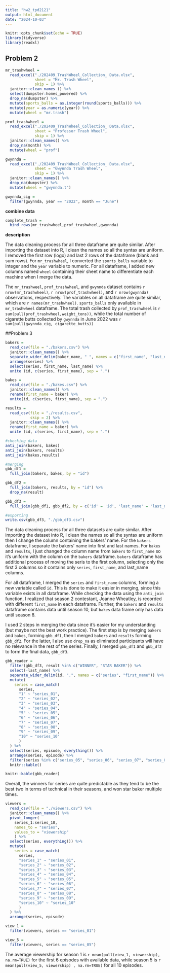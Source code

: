 ```yaml
---
title: "hw2_tpd2121"
output: html_document
date: "2024-10-03"
---
```


```r
knitr::opts_chunk$set(echo = TRUE)
library(tidyverse)
library(readxl)
```

## Problem 2

```r
mr_trashwheel = 
  read_excel("./202409_TrashWheel_Collection_ Data.xlsx", 
             sheet = "Mr. Trash Wheel", 
             skip = 1) %>% 
  janitor::clean_names () %>% 
  select(dumpster:homes_powered) %>% 
  drop_na(dumpster) %>% 
  mutate(sports_balls = as.integer(round(sports_balls))) %>% 
  mutate(year = as.numeric(year)) %>% 
  mutate(wheel = "mr.trash")
```

```r
prof_trashwheel = 
  read_excel("./202409_TrashWheel_Collection_ Data.xlsx",
             sheet = "Professor Trash Wheel",
             skip = 1) %>% 
  janitor::clean_names() %>% 
  drop_na(month) %>% 
  mutate(wheel = "prof")
```

```r
gwynnda = 
  read_excel("./202409_TrashWheel_Collection_ Data.xlsx",
             sheet = "Gwynnda Trash Wheel",
             skip = 1) %>% 
  janitor::clean_names() %>% 
  drop_na(dumpster) %>% 
  mutate(wheel = "gwynnda.t")

gwynnda_cig = 
  filter(gwynnda, year == "2022", month == "June")
```

**combine data**
```r
complete_trash = 
  bind_rows(mr_trashwheel,prof_trashwheel,gwynnda)
```

**description**

The data cleaning process for all three dataframe are quite similar. After importing the dataset into R, I clean the names so all the syntax are uniform. I removed the first row (logo) and last 2 rows of the dataframe (blank and sum rows). For `mr_trashwheel`, I converted the `sports_balls` variable to integer and the `year` variable to numeric. For all dataframe, I added new columns named `wheel` containing their sheet name to differentiate each machine when I merge the data. 

The `mr_trashweel`, `prof_trashwheel`, and `gwynnda` dataset contains `r nrow(mr_trashwheel)`, `r nrow(prof_trashwheel)`, and `r nrow(gwynnda)` observations, respectively. The variables on all dataframe are quite similar, which are `r names(mr_trashwheel)`. `sports_balls` only available in `mr_trashwheel` dataframe. The total trash collected by `prof_trashwheel` is `r sum(pull(prof_trashwheel,weight_tons))`, while the total number of cigarette butts collected by `gwynnda` in June 2022 was `r sum(pull(gwynnda_cig, cigarette_butts))`

##Problem 3

```r
bakers = 
  read_csv(file = "./bakers.csv") %>% 
  janitor::clean_names() %>% 
  separate_wider_delim(baker_name, " ", names = c("first_name", "last_name")) %>% 
  arrange(series) %>% 
  select(series, first_name, last_name) %>% 
  unite (id, c(series, first_name), sep = ".")

bakes = 
  read_csv(file = "./bakes.csv") %>% 
  janitor::clean_names() %>% 
  rename(first_name = baker) %>% 
  unite(id, c(series, first_name), sep = ".")

results = 
  read_csv(file = "./results.csv",
           skip = 2) %>% 
  janitor::clean_names() %>% 
  rename(first_name = baker) %>% 
  unite (id, c(series, first_name), sep = ".")

#checking data
anti_join(bakers, bakes)
anti_join(bakers, results)
anti_join(bakes,results)

#merging
gbb_df1 = 
  full_join(bakers, bakes, by = "id")

gbb_df2 = 
  full_join(bakers, results, by = "id") %>% 
  drop_na(result)

gbb_df3 = 
  full_join(gbb_df1, gbb_df2, by = c('id' = 'id', 'last_name' = 'last_name', 'episode' = 'episode'))

#exporting
write.csv(gbb_df3, "./gbb_df3.csv")
```

The data cleaning process for all three datasets are quite similar. After importing the dataset into R, I clean the names so all the syntax are uniform then I change the column containing the bakers' name. For the `bakers` dataframe, I separate the bakers' name into first and last names. For `bakes` and `results`, I just changed the column name from `bakers` to `first_name` so it's uniform with the column on the `bakers` dataframe. `bakers` dataframe has additional process of moving the seris to the first column, selecting only the first 3 columns so it contains only `series`, `first_name`, and last_name columns.

For all dataframe, I merged the `series` and `first_name` columns, forming a new variable called `id`. This is done to make it easier in merging, since this variable exists in all dataframe. While checking the data using the `anti_join` function, I realized that season 2 contestant, Joanne Wheatley, is recorded with different `first_name` in each dataframe. Further, the `bakers` and `results` dataframe contains data until season 10, but `bakes` data frame only has data until season 8. 

I used 2 steps in merging the data since it's easier for my understanding (but maybe not the best work practice). The first step is by merging `bakers` and `bakes`, forming `gbb_df1`, then I merged `bakers` and `results` forming `gbb_df2`. For the latter, I also use `drop_na` as eliminated participants will have no relevance in the rest of the series. Finally, I merged `gbb_df1` and `gbb_df2` to form the final data, `gbb_df3`. 

```r
gbb_reader = 
  filter(gbb_df3, result %in% c("WINNER", "STAR BAKER")) %>% 
  select(-last_name) %>% 
  separate_wider_delim(id, ".", names = c("series", "first_name")) %>% 
  mutate(
    series = case_match(
      series, 
      "1" ~ "series_01",
      "2" ~ "series_02",
      "3" ~ "series_03",
      "4" ~ "series_04",
      "5" ~ "series_05",
      "6" ~ "series_06",
      "7" ~ "series_07",
      "8" ~ "series_08",
      "9" ~ "series_09",
      "10" ~ "series_10"
      )
  ) %>% 
  select(series, episode, everything()) %>% 
  arrange(series, episode) %>% 
  filter(series %in% c("series_05", "series_06", "series_07", "series_08", "series_09", "series_10")) %>% 
  knitr::kable()

knitr::kable(gbb_reader)
```

Overall, the winners for series are quite predictable as they tend to be the best two in terms of technical in their seasons, and won star baker multiple times. 

```r
viewers = 
  read_csv(file = "./viewers.csv") %>% 
  janitor::clean_names() %>% 
  pivot_longer(
    series_1:series_10,
    names_to = "series",
    values_to = "viewership"
    ) %>% 
  select(series, everything()) %>% 
  mutate(
    series = case_match(
      series, 
      "series_1" ~ "series_01",
      "series_2" ~ "series_02",
      "series_3" ~ "series_03",
      "series_4" ~ "series_04",
      "series_5" ~ "series_05",
      "series_6" ~ "series_06",
      "series_7" ~ "series_07",
      "series_8" ~ "series_08",
      "series_9" ~ "series_09",
      "series_10" ~ "series_10"
      )
  ) %>% 
  arrange(series, episode)

view_1 = 
  filter(viewers, series == "series_01")

view_5 = 
  filter(viewers, series == "series_05")
```

The average viewership for season 1 is `r mean(pull(view_1, viewership), na.rm=TRUE)` for the first 6 episodes with available data, while season 5 is `r mean(pull(view_5, viewership) , na.rm=TRUE)` for all 10 episodes.